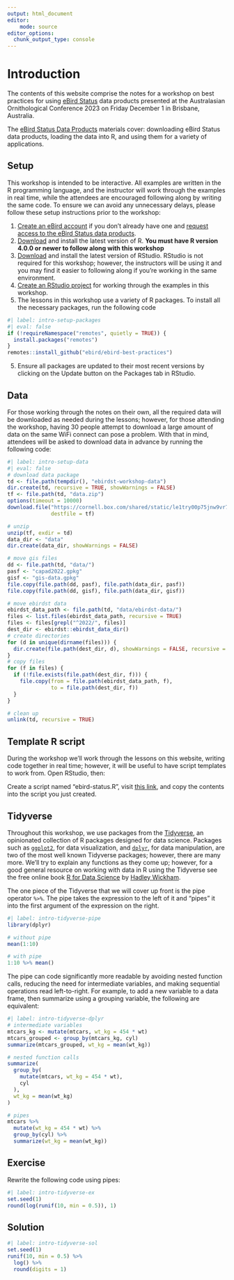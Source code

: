 ```yaml
---
output: html_document
editor:
    mode: source
editor_options: 
  chunk_output_type: console
---
```


# Introduction {.unnumbered}

The contents of this website comprise the notes for a workshop on best practices for using [eBird Status](https://science.ebird.org/en/status-and-trends) data products presented at the Australasian Ornithological Conference 2023 on Friday December 1 in Brisbane, Australia.

The [eBird Status Data Products](ebirdst.qmd) materials cover: downloading eBird Status data products, loading the data into R, and using them for a variety of applications.

## Setup {#sec-intro-setup}

This workshop is intended to be interactive. All examples are written in the R programming language, and the instructor will work through the examples in real time, while the attendees are encouraged following along by writing the same code. To ensure we can avoid any unnecessary delays, please follow these setup instructions prior to the workshop:

1. [Create an eBird account](https://secure.birds.cornell.edu/cassso/account/create) if you don't already have one and [request access to the eBird Status data products](https://science.ebird.org/en/status-and-trends/download-data).
2. [Download](https://cloud.r-project.org/) and install the latest version of R. **You must have R version 4.0.0 or newer to follow along with this workshop**
3. [Download](https://posit.co/download/rstudio-desktop/#download) and install the latest version of RStudio. RStudio is not required for this workshop; however, the instructors will be using it and you may find it easier to following along if you're working in the same environment.
4. [Create an RStudio project](https://support.posit.co/hc/en-us/articles/200526207-Using-RStudio-Projects) for working through the examples in this workshop.
5. The lessons in this workshop use a variety of R packages. To install all the necessary packages, run the following code

```r
#| label: intro-setup-packages
#| eval: false
if (!requireNamespace("remotes", quietly = TRUE)) {
  install.packages("remotes")
}
remotes::install_github("ebird/ebird-best-practices")
```
5. Ensure all packages are updated to their most recent versions by clicking on the Update button on the Packages tab in RStudio.

## Data {#sec-intro-setup-data}

For those working through the notes on their own, all the required data will be downloaded as needed during the lessons; however, for those attending the workshop, having 30 people attempt to download a large amount of data on the same WiFi connect can pose a problem. With that in mind, attendees will be asked to download data in advance by running the following code:

```r
#| label: intro-setup-data
#| eval: false
# download data package
td <- file.path(tempdir(), "ebirdst-workshop-data")
dir.create(td, recursive = TRUE, showWarnings = FALSE)
tf <- file.path(td, "data.zip")
options(timeout = 10000)
download.file("https://cornell.box.com/shared/static/le1try00p75jnw9vr7cb0c64m3icwkpm.zip", 
              destfile = tf)

# unzip
unzip(tf, exdir = td)
data_dir <- "data"
dir.create(data_dir, showWarnings = FALSE)

# move gis files
dd <- file.path(td, "data/")
pasf <- "capad2022.gpkg"
gisf <- "gis-data.gpkg"
file.copy(file.path(dd, pasf), file.path(data_dir, pasf))
file.copy(file.path(dd, gisf), file.path(data_dir, gisf))

# move ebirdst data
ebirdst_data_path <- file.path(td, "data/ebirdst-data/")
files <- list.files(ebirdst_data_path, recursive = TRUE)
files <- files[grepl("^2022/", files)]
dest_dir <- ebirdst::ebirdst_data_dir()
# create directories
for (d in unique(dirname(files))) {
  dir.create(file.path(dest_dir, d), showWarnings = FALSE, recursive = TRUE)
}
# copy files
for (f in files) {
  if (!file.exists(file.path(dest_dir, f))) {
    file.copy(from = file.path(ebirdst_data_path, f), 
              to = file.path(dest_dir, f))
  }
}

# clean up
unlink(td, recursive = TRUE)
```

## Template R script

During the workshop we'll work through the lessons on this website, writing code together in real time; however, it will be useful to have script templates to work from. Open RStudio, then:

Create a script named "ebird-status.R", visit [this link](https://raw.githubusercontent.com/ebird/ebird-one-day-status-workshop/main/scripts/ebird-status.R), and copy the contents into the script you just created.

## Tidyverse {#sec-intro-tidyverse}

Throughout this workshop, we use packages from the [Tidyverse](https://www.tidyverse.org/), an opinionated collection of R packages designed for data science. Packages such as [`ggplot2`](https://ggplot2.tidyverse.org/), for data visualization, and [`dplyr`](https://dplyr.tidyverse.org/), for data manipulation, are two of the most well known Tidyverse packages; however, there are many more. We’ll try to explain any functions as they come up; however, for a good general resource on working with data in R using the Tidyverse see the free online book [R for Data Science](https://r4ds.hadley.nz/) by [Hadley Wickham](https://hadley.nz/).

The one piece of the Tidyverse that we will cover up front is the pipe operator `%>%`. The pipe takes the expression to the left of it and "pipes" it into the first argument of the expression on the right.

```r
#| label: intro-tidyverse-pipe
library(dplyr)

# without pipe
mean(1:10)

# with pipe
1:10 %>% mean()
```

The pipe can code significantly more readable by avoiding nested function calls, reducing the need for intermediate variables, and making sequential operations read left-to-right. For example, to add a new variable to a data frame, then summarize using a grouping variable, the following are equivalent:

```r
#| label: intro-tidyverse-dplyr
# intermediate variables
mtcars_kg <- mutate(mtcars, wt_kg = 454 * wt)
mtcars_grouped <- group_by(mtcars_kg, cyl)
summarize(mtcars_grouped, wt_kg = mean(wt_kg))

# nested function calls
summarize(
  group_by(
    mutate(mtcars, wt_kg = 454 * wt),
    cyl
  ),
  wt_kg = mean(wt_kg)
)

# pipes
mtcars %>% 
  mutate(wt_kg = 454 * wt) %>% 
  group_by(cyl) %>% 
  summarize(wt_kg = mean(wt_kg))
```

::: {.callout-caution icon=false}
## Exercise

Rewrite the following code using pipes:

```r
#| label: intro-tidyverse-ex
set.seed(1)
round(log(runif(10, min = 0.5)), 1)
```
:::

::: {.callout-note icon=false collapse="true"}
## Solution

```r
#| label: intro-tidyverse-sol
set.seed(1)
runif(10, min = 0.5) %>% 
  log() %>% 
  round(digits = 1)
```
:::
